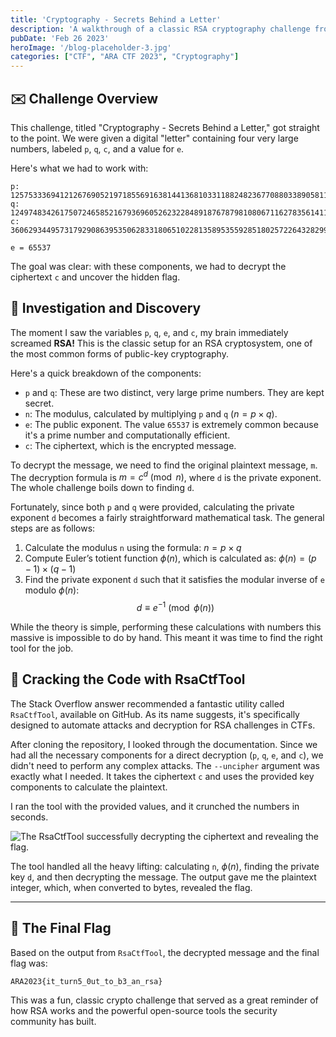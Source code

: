 ```yaml
---
title: 'Cryptography - Secrets Behind a Letter'
description: 'A walkthrough of a classic RSA cryptography challenge from ARA 2023, where we use the given p, q, e, and c parameters and a powerful tool to decrypt the secret message.'
pubDate: 'Feb 26 2023'
heroImage: '/blog-placeholder-3.jpg'
categories: ["CTF", "ARA CTF 2023", "Cryptography"]
---
```


## ✉️ Challenge Overview

This challenge, titled "Cryptography - Secrets Behind a Letter," got straight to the point. We were given a digital "letter" containing four very large numbers, labeled `p`, `q`, `c`, and a value for `e`.

Here's what we had to work with:

```
p: 12575333694121267690521971855691638144136810331188248236770880338905811883485064104865649834927819725617695554472100341361896162022311653301532810101344273 
q: 12497483426175072465852167936960526232284891876787981080671162783561411521675809112204573617358389742732546293502709585129205885726078492417109867512398747 
c: 36062934495731792908639535062833180651022813589535592851802572264328299027406413927346852454217627793315144892942026886980823622240157405717499787959943040540734122142838898482767541272677837091303824669912963572714656139422011853028133556111405072526509839846701570133437746102727644982344712571844332280218

e = 65537
```

The goal was clear: with these components, we had to decrypt the ciphertext `c` and uncover the hidden flag.

## 🧠 Investigation and Discovery

The moment I saw the variables `p`, `q`, `e`, and `c`, my brain immediately screamed **RSA!** This is the classic setup for an RSA cryptosystem, one of the most common forms of public-key cryptography.

Here's a quick breakdown of the components:

* `p` and `q`: These are two distinct, very large prime numbers. They are kept secret.
* `n`: The modulus, calculated by multiplying `p` and `q` ($n = p \times q$).
* `e`: The public exponent. The value `65537` is extremely common because it's a prime number and computationally efficient.
* `c`: The ciphertext, which is the encrypted message.

To decrypt the message, we need to find the original plaintext message, `m`. The decryption formula is $m = c^d \pmod{n}$, where `d` is the private exponent. The whole challenge boils down to finding `d`.

Fortunately, since both `p` and `q` were provided, calculating the private exponent `d` becomes a fairly straightforward mathematical task. The general steps are as follows:

1.  Calculate the modulus `n` using the formula: $n = p \times q$
2.  Compute Euler’s totient function $\phi(n)$, which is calculated as: $\phi(n) = (p - 1) \times (q - 1)$
3.  Find the private exponent `d` such that it satisfies the modular inverse of `e` modulo $\phi(n)$:
    $$
    d \equiv e^{-1} \pmod{\phi(n)}
    $$

While the theory is simple, performing these calculations with numbers this massive is impossible to do by hand. This meant it was time to find the right tool for the job.

## 🔧 Cracking the Code with RsaCtfTool

The Stack Overflow answer recommended a fantastic utility called `RsaCtfTool`, available on GitHub. As its name suggests, it's specifically designed to automate attacks and decryption for RSA challenges in CTFs.

After cloning the repository, I looked through the documentation. Since we had all the necessary components for a direct decryption (`p`, `q`, `e`, and `c`), we didn't need to perform any complex attacks. The `--uncipher` argument was exactly what I needed. It takes the ciphertext `c` and uses the provided key components to calculate the plaintext.

I ran the tool with the provided values, and it crunched the numbers in seconds.

![The RsaCtfTool successfully decrypting the ciphertext and revealing the flag.](/sbal/crypto-secret.png)

The tool handled all the heavy lifting: calculating `n`, $\phi(n)$, finding the private key `d`, and then decrypting the message. The output gave me the plaintext integer, which, when converted to bytes, revealed the flag.

---

## 🚩 The Final Flag

Based on the output from `RsaCtfTool`, the decrypted message and the final flag was:

```
ARA2023{it_turn5_0ut_to_b3_an_rsa}
```

This was a fun, classic crypto challenge that served as a great reminder of how RSA works and the powerful open-source tools the security community has built.
